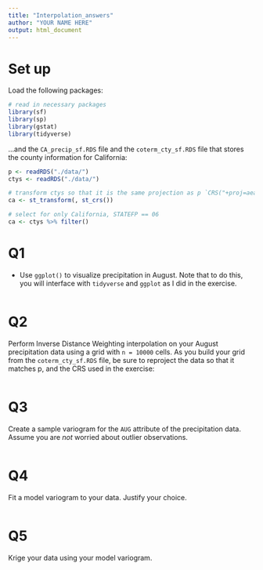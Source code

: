 ---
title: "Interpolation_answers"
author: "YOUR NAME HERE"
output: html_document
---

# Set up

Load the following packages:

```{r message=F, warning=F}
# read in necessary packages
library(sf)
library(sp)
library(gstat)
library(tidyverse)
```

...and the `CA_precip_sf.RDS` file and the `coterm_cty_sf.RDS` file that stores the county information for California:

```{r}
p <- readRDS("./data/")
ctys <- readRDS("./data/")

# transform ctys so that it is the same projection as p `CRS("+proj=aea +lat_1=34 +lat_2=40.5 +lat_0=0 +lon_0=-120 +x_0=0 +y_0=-4000000 +ellps=GRS80 +datum=NAD83 +units=m +no_defs")`
ca <- st_transform(, st_crs())

# select for only California, STATEFP == 06
ca <- ctys %>% filter()
```

# Q1

* Use `ggplot()` to visualize precipitation in August.  Note that to do this, you will interface with `tidyverse` and `ggplot` as I did in the exercise. 

```{r}

```

# Q2

Perform Inverse Distance Weighting interpolation on your August precipitation data using a grid with `n = 10000` cells.  As you build your grid from the `coterm_cty_sf.RDS` file, be sure to reproject the data so that it matches p, and the CRS used in the exercise:

```{r}

```

# Q3

Create a sample variogram for the `AUG` attribute of the precipitation data.  Assume you are *not* worried about outlier observations.

```{r}


```

# Q4

Fit a model variogram to your data.  Justify your choice.

```{r}

```

# Q5

Krige your data using your model variogram.

```{r}


```





